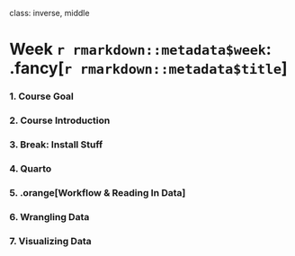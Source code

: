 
class: inverse, middle

# Week `r rmarkdown::metadata$week`: .fancy[`r rmarkdown::metadata$title`]

### 1. Course Goal
### 2. Course Introduction
### 3. Break: Install Stuff
### 4. Quarto
### 5. .orange[Workflow & Reading In Data]
### 6. Wrangling Data
### 7. Visualizing Data
